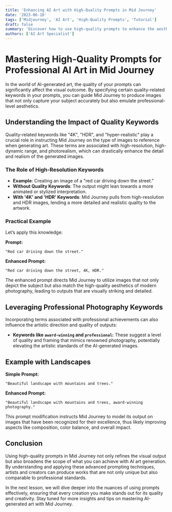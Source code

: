 ```yaml
---
title: 'Enhancing AI Art with High-Quality Prompts in Mid Journey'
date: '2023-06-18'
tags: ['Midjourney', 'AI Art', 'High-Quality Prompts', 'Tutorial']
draft: false
summary: 'Discover how to use high-quality prompts to enhance the aesthetic value of AI-generated art in Mid Journey. Learn how specifying terms like "4K" and "HDR" can alter the visual quality of outputs and mimic professional photography styles.'
authors: ['AI Art Specialist']
---
```


# Mastering High-Quality Prompts for Professional AI Art in Mid Journey

In the world of AI-generated art, the quality of your prompts can significantly affect the visual outcome. By specifying certain quality-related keywords in your prompts, you can guide Mid Journey to produce images that not only capture your subject accurately but also emulate professional-level aesthetics.

## Understanding the Impact of Quality Keywords

Quality-related keywords like "4K", "HDR", and "hyper-realistic" play a crucial role in instructing Mid Journey on the type of images to reference when generating art. These terms are associated with high-resolution, high-dynamic range, and photorealism, which can drastically enhance the detail and realism of the generated images.

### The Role of High-Resolution Keywords

- **Example**: Creating an image of a "red car driving down the street."
- **Without Quality Keywords**: The output might lean towards a more animated or stylized interpretation.
- **With '4K' and 'HDR' Keywords**: Mid Journey pulls from high-resolution and HDR images, lending a more detailed and realistic quality to the artwork.

### Practical Example

Let’s apply this knowledge:

**Prompt:**

```plaintext
"Red car driving down the street."
```

**Enhanced Prompt:**

```plaintext
"Red car driving down the street, 4K, HDR."
```

The enhanced prompt directs Mid Journey to utilize images that not only depict the subject but also match the high-quality aesthetics of modern photography, leading to outputs that are visually striking and detailed.

## Leveraging Professional Photography Keywords

Incorporating terms associated with professional achievements can also influence the artistic direction and quality of outputs:

- **Keywords like `award-winning` and `professional`:** These suggest a level of quality and framing that mimics renowned photography, potentially elevating the artistic standards of the AI-generated images.

## Example with Landscapes

**Simple Prompt:**

```plaintext
"Beautiful landscape with mountains and trees."
```

**Enhanced Prompt:**

```plaintext
"Beautiful landscape with mountains and trees, award-winning photography."
```

This prompt modification instructs Mid Journey to model its output on images that have been recognized for their excellence, thus likely improving aspects like composition, color balance, and overall impact.

## Conclusion

Using high-quality prompts in Mid Journey not only refines the visual output but also broadens the scope of what you can achieve with AI art generation. By understanding and applying these advanced prompting techniques, artists and creators can produce works that are not only unique but also comparable to professional standards.

In the next lesson, we will dive deeper into the nuances of using prompts effectively, ensuring that every creation you make stands out for its quality and creativity. Stay tuned for more insights and tips on mastering AI-generated art with Mid Journey.

